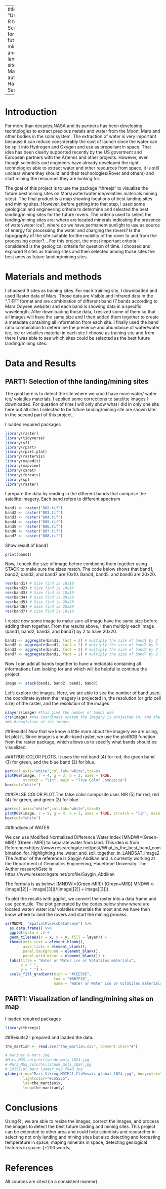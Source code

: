 
---
title: "Using R to Search for future mining and landing sites on Mars"
author: Hadarou Sare

---

# Introduction

For more than decades,NASA and its partners has been developing technologies to extract precious metals and water from the Moon, Mars and other bodies in the solar system. The extraction of water is very important because it can reduce considerably the cost of launch since the water can be split into Hydrogen and Oxygen and use as propellant in space. That idea has been clearly supported recently by the US goverment and European partners with the Artemis and other projects. However, even though scientists and engineers have already developed the right technologies able to extract water and other resources from space, it is still unclear where they should land their technologies(Rover and others) and start mining the resources they are looking for. 

The goal of this project is to use the package "threejs" to visualize the future best mining sites on Mars(water/water ice/volatiles materials mining sites). The final product is a map showing locations of best landing sites and mining sites.
However, before getting into that step, I used some geological and engineering criteria to determine and selected the best landing/mining sites for the future rovers. The criteria used to select the landing/mining sites are: where are located minerals indicating the presence of water/water ice?, where do we have permanent sunlight to use as source of energy for processing the water and charging the rovers? Is the topography of the site suitable for the mobility of the rover to and from the processing center?... 
For this project, the most important criteria I  considered is the geological criteria for question of time. I choosed and explored 9 sites as training sites and then selected among those sites the best ones as future landing/mining sites.

# Materials and methods

I choosed 9 sites as training sites.
For each training site, I downloaded and used Raster data of  Mars. Those data are Visible and infrared data in the “.TIFF” format and are combination of different band (7 bands according to Mars Odysee website) and each band is showing data in a specific wavelength. After downloading those data, I  resized some of them so that all images will have the same size and I  then added them together to create a metadata containing all information from each site. I finally used the band ratio combination to determine the presence and abundance of water/water ice, ice or volatiles material in each site I choose as training site and from there I was able to see which sites could be selected as the best future landing/mining sites.

# Data and Results
## PART1: Selection of thhe landing/mining sites

The goal here is to detect the site where we could have more water/ water ice/ volatiles materials. I applied some corrections to satelitte images I downloaded. For question of time I will only show what I did in only one site here but all sites I selected to be future landing/mining site are shown later in the second part of this project.

I loaded required packages

```r
library(raster)
library(tidyverse)
library(sf)
library(rpart)
library(rpart.plot)
library(rasterVis)
library(mapedit)
library(mapview)
library(caret)
library(forcats)
library(sp)
library(raster)
```

I prepare the data by reading in the different bands that comprise the satelitte imagery. Each band refers to different spectrum

```r
band1 <- raster("B02.tif")
band2 <- raster("B03.tif")
band3 <- raster("B04.tif")
band4 <- raster("B05.tif")
band5 <- raster("B06.tif")
band6 <- raster("B07.tif")
band7 <- raster("B08.tif")
```

Show result of band1

```r
print(band1)
```

Now, I check the size of image before combining them together using STACK to make sure the sizes match. The code below shows that band1, band2, band3, and band7 are 10x10. Band4, band5, and band6 are 20x20.

```r
res(band1) # Size find is 10x10
res(band2) # Size find is 10x10
res(band3) # Size find is 10x10
res(band4) # Size find is 20x20
res(band5) # Size find is 20x20
res(band6) # Size find is 20x20
res(band7) # Size find is 10x10
```

I resize now some image to make sure all image have the same size before adding them together.
From the results above, I then multiply each image (band1, band2, band3, and band7) by 2 to have 20x20.

```r
band1 <- aggregate(band1, fact = 2) # multiply the size of band1 by 2 to have 20x20
band2 <- aggregate(band1, fact = 2) # multiply the size of band2 by 2 to have 20x20
band3 <- aggregate(band1, fact = 2) # multiply the size of band3 by 2 to have 20x20
band7 <- aggregate(band1, fact = 2) # multiply the size of band7 by 2 to have 20x20
```

Now I can add all bands together to have a metadata containing all informations I am looking for and which will be helpful to continue the project.

```r
image <- stack(band1, band2, band3, band7)
```

Let's explore the images. Here, we are able to see the number of band used, the coordinate system the imagery is projected in, the resolution (or grid cell size) of the raster, and the resolution of the images

```r
nlayers(image) #This give the number of bands use
crs(image) #the coordinate system the imagery is projected in, and the resolution (or grid cell size) of the raster.
res #resolution of the images
```

##Results1
Now that we know a little more about the imagery we are using, let plot it. Since image is a multi-band raster,
we use the plotRGB function from the raster package, which allows us to specify what bands should be visualized.

###TRUE COLOR PLOTS. It uses the red band (4) for red, the green band (3) for green, and the blue band (2) for blue.
```r
par(col.axis="white",col.lab="white",tck=0)
plotRGB(image, r = 4, g = 3, b = 2, axes = TRUE, 
        stretch = "lin", main = "True Color Composite")
box(col="white")
```
###FALSE COLOR PLOT.The false color composite uses NIR (5) for red, red (4) for green, and green (3) for blue.
```r
par(col.axis="white",col.lab="white",tck=0)
plotRGB(image, r = 5, g = 4, b = 3, axes = TRUE, stretch = "lin", main = "False Color Composite")
box(col="white")
```
###Indices of WATER

We can use Modified Normalized Difference Water Index [MNDWI=(Green-MIR)/ (Green+MIR)] to separate water from land. This idea is from Reference=https://www.researchgate.net/post/What_is_the_best_band_combination_for_highlighting_the_water_and_soil_together_in_LANDSAT_image2
The Author of the reference is Saygin Abdikan and is currently working at the Department of Geomatics Engineering, Hacettepe University. The Author researchGate is https://www.researchgate.net/profile/Saygin_Abdikan

The formula is as below:
[MNDWI=(Green-MIR)/ (Green+MIR)]
MNDWI <- (image[[2]] - image[[3]])/(image[[2]] + image[[3]]).

To plot the results with ggplot, we convert the raster into a data frame and use geom_tile.
The plot generated by the codes below show where are located water/ water ice/ volatiles materials the most and we have then know where to land the rovers and start the mining process.
```r
as(MNDWI, "SpatialPixelsDataFrame") %>% 
  as.data.frame() %>%
  ggplot(data = .) +
  geom_tile(aes(x = x, y = y, fill = layer)) +
  theme(axis.text = element_blank(),
        axis.ticks = element_blank(),
        panel.background = element_blank(),
        panel.grid.minor = element_blank()) +
  labs(title = "Water or Water ice or Volatiles materials", 
       x = " ", 
       y = " ") +
  scale_fill_gradient(high = "#CEE50E", 
                      low = "#087F28",
                      name = "Water or Water ice or Volatiles materials")
```

## PART1: Visualization of landing/mining sites on map

I loaded required packages

```r
library(threejs)
```

##Results2
I prepared and loaded the data.

```r

the_martian <- read.csv("the_martian.csv", comment.char="#")

# mariner-9-mars.jpg
#Mars_MGS_colorhillshade_mola_1024.jpg
# Mars_MGS_colorhillshade_mola_1024.jpg
# 20151105_mars_lander_map_f840.jpg
globejs(img="Mars_Viking_MDIM21_ClrMosaic_global_1024.jpg", bodycolor="#555555", emissive="#444444", 
        lightcolor="#555555", 
        lat=the_martian$x, 
        long=the_martian$y)
```



# Conclusions

Using R , we are able to resize the images, correct the images, and process the images to detect the best future landing and mining sites. This project can be extended to other area and could help scientists and researcher in selecting not only landing and mining sites but also detecting and forcasting temperature in space, maping minerals in space, detecting geological features in space.
[~200 words]


# References

All sources are cited (in a consistent manner)

